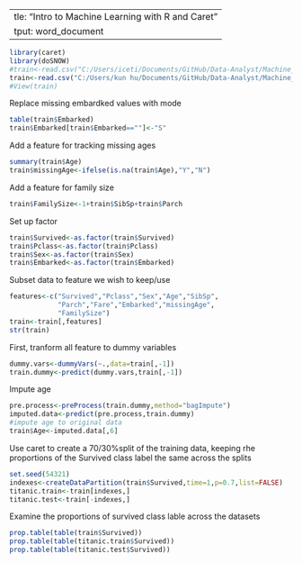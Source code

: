   ---
title: "Intro to Machine Learning with R and Caret"
output: word_document
---

```R
library(caret)
library(doSNOW)
#train<-read.csv("C:/Users/iceti/Documents/GitHub/Data-Analyst/Machine_Learning_Caret/train.csv")
train<-read.csv("C:/Users/kun hu/Documents/GitHub/Data-Analyst/Machine_Learning_Caret/train.csv")
#View(train)

```
Replace missing embardked values with mode
```R
table(train$Embarked)
train$Embarked[train$Embarked==""]<-"S"
```
Add a feature for tracking missing ages
```r
summary(train$Age)
train$missingAge<-ifelse(is.na(train$Age),"Y","N")
```
Add a feature for family size
```r
train$FamilySize<-1+train$SibSp+train$Parch
```

Set up factor

```r
train$Survived<-as.factor(train$Survived)
train$Pclass<-as.factor(train$Pclass)
train$Sex<-as.factor(train$Sex)
train$Embarked<-as.factor(train$Embarked)
```
Subset data to feature we wish to keep/use
```r
features<-c("Survived","Pclass","Sex","Age","SibSp",
            "Parch","Fare","Embarked","missingAge",
            "FamilySize")
train<-train[,features]
str(train)
```

 First, tranform all feature to dummy variables
```r
dummy.vars<-dummyVars(~.,data=train[,-1])
train.dummy<-predict(dummy.vars,train[,-1])
```
Impute age
```r
pre.process<-preProcess(train.dummy,method="bagImpute")
imputed.data<-predict(pre.process,train.dummy)
#impute age to original data
train$Age<-imputed.data[,6]

```

Use caret to create a 70/30%split of the training data,
keeping rhe proportions of the Survived class label the same across the splits

```r
set.seed(54321)
indexes<-createDataPartition(train$Survived,time=1,p=0.7,list=FALSE)
titanic.train<-train[indexes,]
titanic.test<-train[-indexes,]

```

Examine the proportions of survived class lable across the datasets
```r
prop.table(table(train$Survived))
prop.table(table(titanic.train$Survived))
prop.table(table(titanic.test$Survived))


```